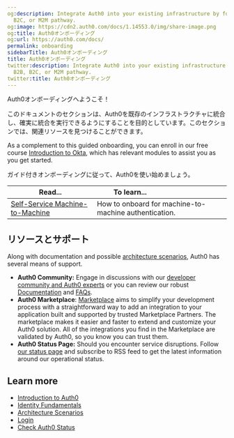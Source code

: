 ```yaml
---
og:description: Integrate Auth0 into your existing infrastructure by following the  B2B,
  B2C, or M2M pathway.
og:image: https://cdn2.auth0.com/docs/1.14553.0/img/share-image.png
og:title: Auth0オンボーディング
og:url: https://auth0.com/docs/
permalink: onboarding
sidebarTitle: Auth0オンボーディング
title: Auth0オンボーディング
twitter:description: Integrate Auth0 into your existing infrastructure by following  the
  B2B, B2C, or M2M pathway.
twitter:title: Auth0オンボーディング
---
```


Auth0オンボーディングへようこそ！

このドキュメントのセクションは、Auth0を既存のインフラストラクチャに統合し、確実に統合を実行できるようにすることを目的としています。このセクションでは、関連リソースを見つけることができます。

As a complement to this guided onboarding, you can enroll in our free course [Introduction to Okta](https://www.okta.com/training/introduction-to-okta-formerly-okta-basics), which has relevant modules to assist you as you get started.

ガイド付きオンボーディングに従って、Auth0を使い始めましょう。

<table class="table"><thead>
<tr>
<th><strong>Read...</strong></th>
<th><strong>To learn...</strong>                                </th>
</tr>
</thead>
<tbody>
<tr>
<td><a href="/docs/get-started/onboarding/self-service-m2m">Self-Service Machine-to-Machine</a></td>
<td>How to onboard for machine-to-machine authentication.</td>
</tr>
</tbody>
</table>

## リソースとサポート

Along with documentation and possible [architecture scenarios](/docs/get-started/architecture-scenarios), Auth0 has several means of support.

* **Auth0 Community:** Engage in discussions with our [developer community and Auth0 experts](https://community.auth0.com/) or you can review our robust [Documentation](https://auth0.com/docs) and [FAQs](https://community.auth0.com/c/faq).
* **Auth0 Marketplace**: [Marketplace](http://marketplace.auth0.com/) aims to simplify your development process with a straightforward way to add an integration to your application built and supported by trusted Marketplace Partners. The marketplace makes it easier and faster to extend and customize your Auth0 solution. All of the integrations you find in the Marketplace are validated by Auth0, so you know you can trust them.
* **Auth0 Status Page:** Should you encounter service disruptions. Follow [our status page](https://status.auth0.com/) and subscribe to RSS feed to get the latest information around our operational status.

## Learn more

* [Introduction to Auth0](/docs/get-started/identity-fundamentals/introduction-to-auth0)
* [Identity Fundamentals](/docs/get-started/identity-fundamentals)
* [Architecture Scenarios](/docs/get-started/architecture-scenarios)
* [Login](/docs/authenticate/login)
* [Check Auth0 Status](/docs/deploy-monitor/monitor/check-auth0-status)